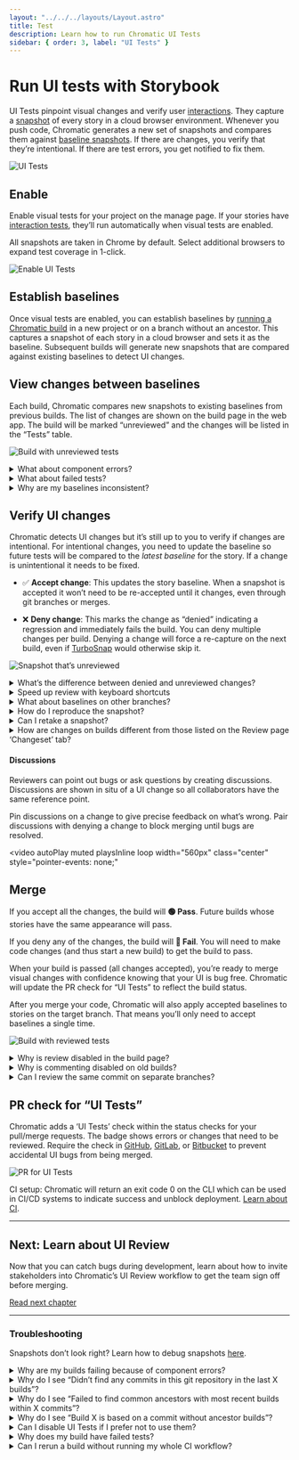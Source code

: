 ```yaml
---
layout: "../../../layouts/Layout.astro"
title: Test
description: Learn how to run Chromatic UI Tests
sidebar: { order: 3, label: "UI Tests" }
---
```


# Run UI tests with Storybook

UI Tests pinpoint visual changes and verify user [interactions](/docs/interactions). They capture a [snapshot](/docs/snapshots) of every story in a cloud browser environment. Whenever you push code, Chromatic generates a new set of snapshots and compares them against [baseline snapshots](/docs/branching-and-baselines#whats-a-baseline). If there are changes, you verify that they’re intentional. If there are test errors, you get notified to fix them.

![UI Tests](../../../images/workflow-uitest.png)

## Enable

Enable visual tests for your project on the manage page. If your stories have [interaction tests](/docs/interactions), they’ll run automatically when visual tests are enabled.

All snapshots are taken in Chrome by default. Select additional browsers to expand test coverage in 1-click.

![Enable UI Tests](../../../images/uitests-for-docs.png)

## Establish baselines

Once visual tests are enabled, you can establish baselines by [running a Chromatic build](/docs/setup#run-chromatic) in a new project or on a branch without an ancestor. This captures a snapshot of each story in a cloud browser and sets it as the baseline. Subsequent builds will generate new snapshots that are compared against existing baselines to detect UI changes.

## View changes between baselines

Each build, Chromatic compares new snapshots to existing baselines from previous builds. The list of changes are shown on the build page in the web app. The build will be marked “unreviewed” and the changes will be listed in the “Tests” table.

![Build with unreviewed tests](../../../images/build-test-unreviewed.png)

<details>
<summary class="no-anchor">What about component errors?</summary>

When a story fails to render it will be badged with “Component Error”. You will not be able to “pass” a build that has component errors. Fix story errors in Storybook and run the build again.

</details>

<details>
<summary class="no-anchor">What about failed tests?</summary>

When interaction tests fail, the story will be badged with “Failed test.” You will not be able to “pass” a build that has failed tests. Fix interaction tests in Storybook and run the build again.

</details>

<details>
<summary class="no-anchor">Why are my baselines inconsistent?</summary>

Here are common reasons baselines can be inconsistent and how to fix them.

If you’re not running Chromatic builds on your base branch (e.g., `main`) then Chromatic will not be able to track which baselines are associated with which commits and branches. We recommend that you always run Chromatic on your base branch to ensure reliable, consistent baselines.

If you’re not auto-accepting changes on your base branch (e.g., `main`) then Chromatic can't enforce that your trunk branch is clean and passing. We recommend you add the [`--auto-accept-changes`](/docs/cli/#configuration-options) flag when running on the trunk branch to ensure all incoming changes will be accepted as baselines.

If you're squash and rebase-merging, Chromatic will not be able to track baselines to commits accurately because squashing removes commits from git history. We recommend you enable Chromatic's GitHub App to [auto-detect](/docs/branching-and-baselines/#how-do-baselines-get-preserved-during-squash-and-rebase-merging) squash and rebase merges which maintains your baselines.

</details>

## Verify UI changes

Chromatic detects UI changes but it’s still up to you to verify if changes are intentional. For intentional changes, you need to update the baseline so future tests will be compared to the _latest baseline_ for the story. If a change is unintentional it needs to be fixed.

- ✅&nbsp;**Accept change**: This updates the story baseline. When a snapshot is accepted it won’t need to be re-accepted until it changes, even through git branches or merges.

- ❌&nbsp;**Deny change**: This marks the change as “denied” indicating a regression and immediately fails the build. You can deny multiple changes per build. Denying a change will force a re-capture on the next build, even if [TurboSnap](/docs/turbosnap) would otherwise skip it.

![Snapshot that’s unreviewed](../../../images/snapshot-unreviewed.png)

<details>
<summary>What&rsquo;s the difference between denied and unreviewed changes?</summary>

The purpose of denying is to mark changes you’ve looked at but not accepted. When you’ve finished reviewing the build, the list of denied changes helps you track what needs fixing.

When it comes to baselines, denying and leaving unreviewed have the same effect. In both cases, the original baseline is used for comparisons. This means in subsequent builds, Chromatic compares the latest build to the original baseline (not the previously denied snapshot).

Denied changes will be marked as unreviewed in subsequent builds for you to review again.

</details>

<details>
<summary>Speed up review with keyboard shortcuts</summary>

Verify UI changes faster using keyboard shortcuts. Protip: Pressing 1 multiple times switches between the baseline and new snapshot in the 1up view.
![Keyboard shortcuts](../../../images/keyboard-shortcuts.png)

</details>

<details>
<summary>What about baselines on other branches?</summary>

Chromatic automatically changes the baseline snapshots that it uses for each build depending on your branch. Each branch has a separate set of baselines.

This means you can update UI components on multiple feature branches in parallel without conflicts. When you merge branches, the most recent baseline takes precedence. [Learn about branching and baselines »](/docs/branching-and-baselines)

</details>

<details>
<summary>How do I reproduce the snapshot?</summary>

Sometimes you need a closer look to determine why a snapshot is rendering as it does. Along with pixel and DOM diffs, Chromatic displays the interactive stories just as they appear in Storybook.

Click “Inspect snapshot” to open the Inspector. Switch between the “Canvas” and “Snapshot” tabs to compare the live component to the snapshot. Learn more about snapshots [here](/docs/snapshots).

![Reproduce snapshot](../../../images/feature-component-inspect.png)

</details>

<details>
<summary>Can I retake a snapshot?</summary>

Yes, [rerun the latest build](/docs/snapshots#rerun-builds-to-retake-snapshots) on your branch to retake snapshots of unreviewed or denied changes.

![Rerun button](../../../images/build-detail-rerun-button.png)

</details>

<details>
<summary>How are changes on builds different from those listed on the Review page ‘Changeset’ tab?</summary>

UI tests (shown on the build screen) detect changes between builds, specifically, between the last accepted baseline and the latest build. This is useful for detecting defects during the development process and when merging to the main branch to ship.

In contrast, the Review page shows the changeset between the latest commit on the PR branch (head) and the ‘merge base’ (base). Think of it like code review, but for UI.

</details>

#### Discussions

Reviewers can point out bugs or ask questions by creating discussions. Discussions are shown in situ of a UI change so all collaborators have the same reference point.

Pin discussions on a change to give precise feedback on what’s wrong. Pair discussions with denying a change to block merging until bugs are resolved.

<video
  autoPlay
  muted
  playsInline
  loop
  width="560px"
  class="center"
  style="pointer-events: none;"
>
  <source
    src="/docs/assets/testscreen-comment-pinned-optimized.mp4"
    type="video/mp4"
  />
</video>

## Merge

If you accept all the changes, the build will **🟢&nbsp;Pass**. Future builds whose stories have the same appearance will pass.

If you deny any of the changes, the build will **🔴&nbsp;Fail**. You will need to make code changes (and thus start a new build) to get the build to pass.

When your build is passed (all changes accepted), you’re ready to merge visual changes with confidence knowing that your UI is bug free. Chromatic will update the PR check for “UI Tests” to reflect the build status.

After you merge your code, Chromatic will also apply accepted baselines to stories on the target branch. That means you’ll only need to accept baselines a single time.

![Build with reviewed tests](../../../images/build-test-reviewed.png)

<details>
<summary>Why is review disabled in the build page?</summary>

Reviewing is only enabled for the latest build on a branch to ensure that only the most up-to-date UI gets accepted as baselines.

</details>

<details>
<summary>Why is commenting disabled on old builds?</summary>

Comments are disabled on old builds to ensure that discussions are always on topic and up to date with the latest UI. This prevents the situation where different reviewers comment on different versions of the code.

</details>

<details>
<summary>Can I review the same commit on separate branches?</summary>

Yes, but it‘s not a best practice.

Every branch has independent baselines for each story until the branch gets merged. If two builds reference the same commit hash but are on _different branches_ it will be possible to review those builds separately so long as they're the latest build on their respective branches. We don't recommend this because you'll have to review the same change multiple times.

Instead, we recommend you regularly review builds to keep feature branches 🟢&nbsp;passing.

</details>

## PR check for “UI Tests”

Chromatic adds a ‘UI Tests’ check within the status checks for your pull/merge requests. The badge shows errors or changes that need to be reviewed. Require the check in [GitHub](https://help.github.com/en/github/administering-a-repository/enabling-required-status-checks), [GitLab](https://docs.gitlab.com/ee/api/commits.html#post-the-build-status-to-a-commit), or [Bitbucket](https://confluence.atlassian.com/bitbucket/suggest-or-require-checks-before-a-merge-856691474.html) to prevent accidental UI bugs from being merged.

![PR for UI Tests](../../../images/prbadge-test.png)

<div class="aside">

CI setup: Chromatic will return an exit code 0 on the CLI which can be used in CI/CD systems to indicate success and unblock deployment. [Learn about CI](/docs/ci).

</div>

---

## Next: Learn about UI Review

Now that you can catch bugs during development, learn about how to invite stakeholders into Chromatic’s UI Review workflow to get the team sign off before merging.

<a class="btn primary round" href="review">
  Read next chapter
</a>

---

### Troubleshooting

<div class="aside">

Snapshots don’t look right? Learn how to debug snapshots [here](/docs/snapshots).

</div>

<details>
<summary>Why are my builds failing because of component errors?</summary>

A build will _fail_ if any of the snapshots fail to render (i.e. in rendering the latest version of the component, the snapshot throws a JavaScript exception). You’ll need to fix the code for errored components before we can pass the build.

</details>

<details>
<summary>Why do I see “Didn’t find any commits in this git repository in the last X builds”?</summary>

This means that across the last X unique commits across all builds in your app, we didn’t find a single one that exists in the repository you ran this build against. Commits can go missing if you rebase or perform squash-merges, however, if all of the previous X builds’ commits are missing, it is likely something has gone wrong.

If you’ve reached this situation and can’t work out why, please contact us through our <a  class="intercom-concierge-bot">in-app chat</a> or [email](mailto:support@chromatic.com).

</details>

<details>
<summary>Why do I see “Failed to find common ancestors with most recent builds within X commits”?</summary>

This means that although we found recent builds that _were_ in your git repository history (see above), we couldn’t find any _common_ history between your checked out build and those builds within X commits.

Unless you are doing something unusual with your git repository, this is extremely unlikely. Either way, please contact us through our in-app chat or [email](mailto:support@chromatic.com).

</details>

<details>
<summary>Why do I see “Build X is based on a commit without ancestor builds”? </summary>

When we create a build, we search your git history for a recent Chromatic build based on a commit that is an ancestor (i.e. a commit that is in the direct history of this commit). Unless this is the very first build, if we do not find one, we will show you this message.

This is typically unusual, because in order to run Chromatic on a commit, chances are the commit that added Chromatic to your app is an ancestor!

However, this situation can arise due to the following:

1. You switched branches and re-ran Chromatic, without checking-in the code changes that installed Chromatic. In this case you can safely ignore this message.

1. You rewrote history in merging the Chromatic installation code (e.g. using GitHub’s “Squash and Merge” or “Rebase and Merge” buttons). [Learn how to resolve](/docs/github-actions#github-squashrebase-merge-and-the-main-branch)

1. You are using a shallow clone of your repository when running Chromatic. Chromatic needs access to your full git history in order to find baselines (or at least the history until the previous Chromatic build, which depends on how often you push code/run builds). [Learn about how we use Git for baselines »](/docs/branching-and-baselines)

1. Something else happened, perhaps a bug at our end? Please contact us through our in app chat if this is the case.

</details>

<details>
<summary>Can I disable UI Tests if I prefer not to use them?</summary>

Yes. Go to the manage page for your project where you can disable UI Tests. Chromatic will no longer add status checks to your PRs for UI Tests once it is disabled.

</details>

<details>
<summary>Why does my build have failed tests?</summary>

“Failed tests” happens when a story’s [play function](https://storybook.js.org/docs/react/writing-stories/play-function#gatsby-focus-wrapper) has an unexpected error that caused it to fail. You can learn more about interaction tests [here](https://storybook.js.org/docs/react/writing-tests/interaction-testing).

</details>

<details>
<summary>Can I rerun a build without running my whole CI workflow?</summary>

Yes you can [rerun the latest build on any branch](/docs/snapshots#rerun-builds-to-retake-snapshots) outside of your CI workflow. Go to the build page to kick off a new build that uses identical settings and configuration as your old build.

</details>
